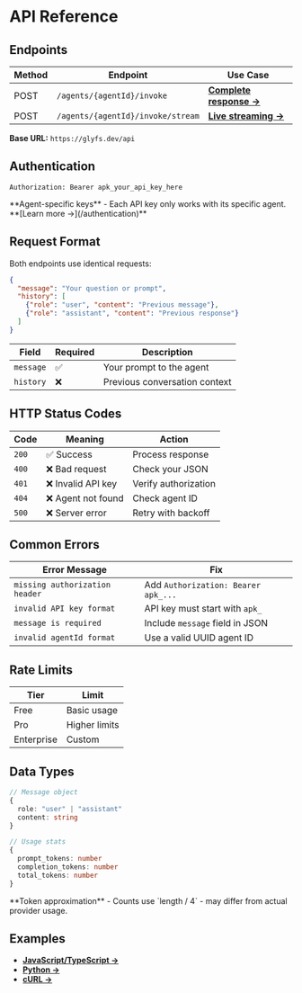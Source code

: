 
# API Reference

## Endpoints

| Method | Endpoint | Use Case |
|--------|----------|----------|
| POST | `/agents/{agentId}/invoke` | **[Complete response →](/api/invoke)** |
| POST | `/agents/{agentId}/invoke/stream` | **[Live streaming →](/api/streaming)** |

**Base URL:** `https://glyfs.dev/api`

## Authentication

```http
Authorization: Bearer apk_your_api_key_here
```

<Callout type="tip">
**Agent-specific keys** - Each API key only works with its specific agent. **[Learn more →](/authentication)**
</Callout>

## Request Format

Both endpoints use identical requests:

```json
{
  "message": "Your question or prompt",
  "history": [
    {"role": "user", "content": "Previous message"},
    {"role": "assistant", "content": "Previous response"}
  ]
}
```

| Field | Required | Description |
|-------|----------|-------------|
| `message` | ✅ | Your prompt to the agent |
| `history` | ❌ | Previous conversation context |

## HTTP Status Codes

| Code | Meaning | Action |
|------|---------|--------|
| `200` | ✅ Success | Process response |
| `400` | ❌ Bad request | Check your JSON |
| `401` | ❌ Invalid API key | Verify authorization |
| `404` | ❌ Agent not found | Check agent ID |
| `500` | ❌ Server error | Retry with backoff |

## Common Errors

| Error Message | Fix |
|---------------|-----|
| `missing authorization header` | Add `Authorization: Bearer apk_...` |
| `invalid API key format` | API key must start with `apk_` |
| `message is required` | Include `message` field in JSON |
| `invalid agentId format` | Use a valid UUID agent ID |

## Rate Limits

| Tier | Limit |
|------|-------|
| Free | Basic usage |
| Pro | Higher limits |
| Enterprise | Custom |

## Data Types

```typescript
// Message object
{
  role: "user" | "assistant"
  content: string
}

// Usage stats
{
  prompt_tokens: number
  completion_tokens: number  
  total_tokens: number
}
```

<Callout type="info">
**Token approximation** - Counts use `length / 4` - may differ from actual provider usage.
</Callout>

## Examples

- **[JavaScript/TypeScript →](/examples/javascript)**
- **[Python →](/examples/python)**  
- **[cURL →](/examples/curl)**